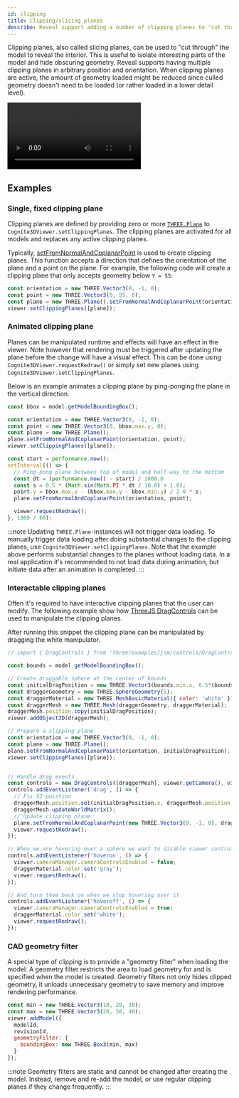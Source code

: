```yaml
---
id: clipping
title: Clipping/slicing planes
describe: Reveal support adding a number of clipping planes to "cut through" the models.
---
```



Clipping planes, also called slicing planes, can be used to "cut through" the model to reveal the interior. This is
useful to isolate interesting parts of the model and hide obscuring geometry. Reveal supports having multiple clipping planes
in arbitrary position and orientation. When clipping planes are active,
the amount of geometry loaded might be reduced since culled geometry doesn't need
to be loaded (or rather loaded in a lower detail level).

<video preload="auto" autoPlay="autoplay" loop controls>
  <source src={useBaseUrl('/img/cad-clipping.webm')} />
</video>

## Examples

<DemoWrapper />

### Single, fixed clipping plane

Clipping planes are defined by providing zero or more [`THREE.Plane`](https://threejs.org/docs/#api/en/math/Plane)
to `Cognite3DViewer.setClippingPlanes`. The clipping planes are activated for all models and
replaces any active clipping planes.

Typically, [setFromNormalAndCoplanarPoint](https://threejs.org/docs/#api/en/math/Plane.setFromNormalAndCoplanarPoint)
is used to create clipping planes. This function accepts a direction that defines the orientation of
the plane and a point on the plane. For example, the following
code will create a clipping plane that only accepts geometry below `Y = 55`:

```jsx runnable
const orientation = new THREE.Vector3(0, -1, 0);
const point = new THREE.Vector3(0, 55, 0);
const plane = new THREE.Plane().setFromNormalAndCoplanarPoint(orientation, point);
viewer.setClippingPlanes([plane]);
```

### Animated clipping plane

Planes can be manipulated runtime and effects will have an effect in the viewer. Note however that rendering must be
triggered after updating the plane before the change will have a visual effect. This can be done using
`Cognite3DViewer.requestRedraw()` or simply set new planes using `Cognite3DViewer.setClippingPlanes`.

Below is an example animates a clipping plane by ping-ponging the plane in the vertical direction.

```js runnable
const bbox = model.getModelBoundingBox();

const orientation = new THREE.Vector3(0, -1, 0);
const point = new THREE.Vector3(0, bbox.max.y, 0);
const plane = new THREE.Plane();
plane.setFromNormalAndCoplanarPoint(orientation, point);
viewer.setClippingPlanes([plane]);

const start = performance.now();
setInterval(() => {
  // Ping-pong plane between top of model and half-way to the bottom
  const dt = (performance.now() - start) / 1000.0
  const s = 0.5 * (Math.sin(Math.PI * dt / 10.0) + 1.0);
  point.y = bbox.max.y - (bbox.max.y - bbox.min.y) / 2.0 * s;
  plane.setFromNormalAndCoplanarPoint(orientation, point);

  viewer.requestRedraw();
}, 1000 / 60);
```

:::note
Updating `THREE.Plane`-instances will not trigger data loading. To manually trigger data loading after doing
substantial changes to the clipping planes, use `Cognite3DViewer.setClippingPlanes`. Note that the example
above performs substantial changes to the planes without loading data. In a real application it's recommended
to not load data during animation, but initiate data after an animation is completed.
:::

### Interactable clipping planes

Often it's required to have interactive clipping planes that the user can modify. The following example
show how [ThreeJS DragControls](https://threejs.org/docs/#examples/en/controls/DragControls) can be used
to manipulate the clipping planes.

After running this snippet the clipping plane can be manipulated by dragging the white manipulator.

```js runnable
// import { DragControls } from 'three/examples/jsm/controls/DragControls';

const bounds = model.getModelBoundingBox();

// Create draggable sphere at the center of bounds
const initialDragPosition = new THREE.Vector3(bounds.min.x, 0.5*(bounds.max.y + bounds.min.y), bounds.min.z);
const draggerGeometry = new THREE.SphereGeometry(5);
const draggerMaterial = new THREE.MeshBasicMaterial({ color: 'white' });
const draggerMesh = new THREE.Mesh(draggerGeometry, draggerMaterial);
draggerMesh.position.copy(initialDragPosition);
viewer.addObject3D(draggerMesh);

// Prepare a clipping plane
const orientation = new THREE.Vector3(0, -1, 0);
const plane = new THREE.Plane();
plane.setFromNormalAndCoplanarPoint(orientation, initialDragPosition);
viewer.setClippingPlanes([plane]);


// Handle drag events
const controls = new DragControls([draggerMesh], viewer.getCamera(), viewer.domElement);
controls.addEventListener('drag', () => {
  // Fix XZ-poistion
  draggerMesh.position.set(initialDragPosition.x, draggerMesh.position.y, initialDragPosition.z);
  draggerMesh.updateWorldMatrix();
  // Update clipping plane
  plane.setFromNormalAndCoplanarPoint(new THREE.Vector3(0, -1, 0), draggerMesh.position);
  viewer.requestRedraw();
});

// When we are hovering over a sphere we want to disable viewer controls
controls.addEventListener('hoveron', () => {
  viewer.cameraManager.cameraControlsEnabled = false;
  draggerMaterial.color.set('gray');
  viewer.requestRedraw();
});

// And turn them back on when we stop hovering over it
controls.addEventListener('hoveroff', () => {
  viewer.cameraManager.cameraControlsEnabled = true;
  draggerMaterial.color.set('white');
  viewer.requestRedraw();
});
```

### CAD geometry filter

A special type of clipping is to provide a "geometry filter" when loading the model. A geometry filter restricts the
area to load geometry for and is specified when the model is created. Geometry filters not only hides clipped geometry,
it unloads unnecessary geometry to save memory and improve rendering performance.

```js
const min = new THREE.Vector3(10, 20, 30);
const max = new THREE.Vector3(20, 30, 40);
viewer.addModel({
  modelId,
  revisionId,
  geometryFilter: {
    boundingBox: new THREE.Box3(min, max)
  }
});
```

:::note
Geometry filters are static and cannot be changed after creating the model. Instead, remove and re-add the model,
or use regular clipping planes if they change frequently.
:::
